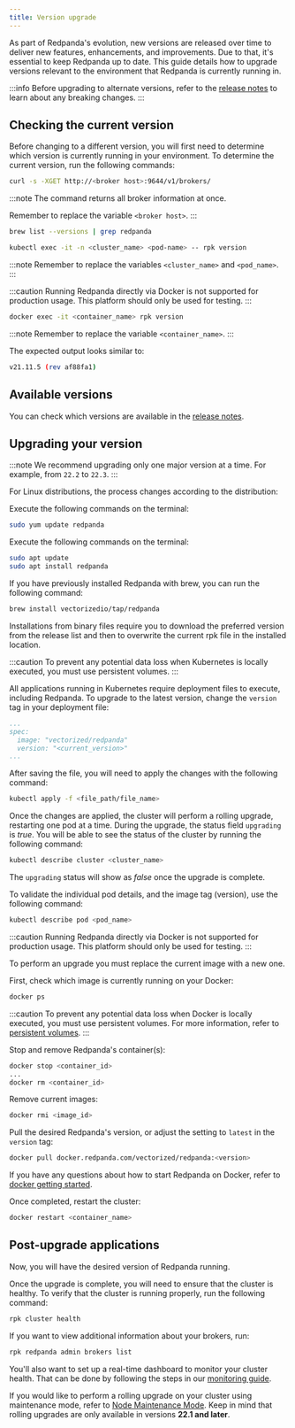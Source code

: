```yaml
---
title: Version upgrade
---
```


<head>
    <meta name="title" content="Version upgrade | Redpanda Docs"/>
    <meta name="description" content="As part of Redpanda's evolution, new versions are released over time to deliver new features, enhancements, and improvements."/>
</head>


As part of Redpanda's evolution, new versions are released over time to deliver new features, enhancements, and improvements.
Due to that, it's essential to keep Redpanda up to date. This guide details how to upgrade versions relevant to the environment that Redpanda is currently running in.

:::info
Before upgrading to alternate versions, refer to the [release notes](https://github.com/vectorizedio/redpanda/releases) to learn about any breaking changes.
:::

## Checking the current version

Before changing to a different version, you will first need to determine which version is currently running in your environment.
To determine the current version, run the following commands:

<Tabs>
<TabItem value="check-linux" label="Linux" default>

```bash
curl -s -XGET http://<broker host>:9644/v1/brokers/
```

:::note
The command returns all broker information at once.

Remember to replace the variable `<broker host>`.
:::

</TabItem>
<TabItem value="check-macos" label="MacOS" default>

```bash
brew list --versions | grep redpanda
```

</TabItem>

<TabItem value="check-kubernetes" label="Kubernetes" default>

```bash
kubectl exec -it -n <cluster_name> <pod-name> -- rpk version
```

:::note
Remember to replace the variables `<cluster_name>` and `<pod_name>`.
:::

</TabItem>

<TabItem value="check-docker" label="Docker" default>

:::caution
Running Redpanda directly via Docker is not supported for production usage. This platform should only be used for testing.
:::

```bash
docker exec -it <container_name> rpk version 
```

:::note
Remember to replace the variable `<container_name>`.
:::

</TabItem>

</Tabs>

The expected output looks similar to:

```bash
v21.11.5 (rev af88fa1)
```

## Available versions
You can check which versions are available in the [release notes](https://github.com/redpanda-data/redpanda/releases).

## Upgrading your version

:::note
We recommend upgrading only one major version at a time. For example, from `22.2` to `22.3`.
:::

<Tabs>
<TabItem value="upgrade-linux" label="Linux" default>

For Linux distributions, the process changes according to the distribution:

<Tabs>
<TabItem value="fedora-redhat" label="Fedora/RedHat" default>

Execute the following commands on the terminal:
```bash
sudo yum update redpanda
```

</TabItem>
<TabItem value="debian-ubuntu" label="Debian/Ubuntu">

Execute the following commands on the terminal:
```bash
sudo apt update
sudo apt install redpanda
```

</TabItem>
</Tabs>


</TabItem>
<TabItem value="upgrade-macos" label="MacOS" default>

If you have previously installed Redpanda with brew, you can run the following command:

```bash
brew install vectorizedio/tap/redpanda
```

Installations from binary files require you to download the preferred version from the release list and then to overwrite the current rpk file in the installed location.

</TabItem>

<TabItem value="upgrade-kubernetes" label="Kubernetes" default>

:::caution
To prevent any potential data loss when Kubernetes is locally executed, you must use persistent volumes.
:::

All applications running in Kubernetes require deployment files to execute, including Redpanda.
To upgrade to the latest version, change the `version` tag in your deployment file:

```yaml
...
spec:
  image: "vectorized/redpanda"
  version: "<current_version>"
...
```

After saving the file, you will need to apply the changes with the following command:

```bash
kubectl apply -f <file_path/file_name>
```

Once the changes are applied, the cluster will perform a rolling upgrade, restarting one pod at a time. During the upgrade, the status field `upgrading` is _true_. You will be able to see the status of the cluster by running the following command:

```bash
kubectl describe cluster <cluster_name>
```

The `upgrading` status will show as _false_ once the upgrade is complete.

To validate the individual pod details, and the image tag (version), use the following command:

```bash
kubectl describe pod <pod_name>
```

</TabItem>

<TabItem value="upgrade-docker" label="Docker" default>

:::caution
Running Redpanda directly via Docker is not supported for production usage. This platform should only be used for testing.
:::

To perform an upgrade you must replace the current image with a new one.

First, check which image is currently running on your Docker:

```bash
docker ps
```

:::caution
To prevent any potential data loss when Docker is locally executed, you must use persistent volumes. For more information, refer to [persistent volumes](../../quickstart/quick-start-docker#create-network-and-persistent-volumes).
:::

Stop and remove Redpanda's container(s):

```bash
docker stop <container_id>
...
docker rm <container_id>
```

Remove current images:

```bash
docker rmi <image_id>
```

Pull the desired Redpanda's version, or adjust the setting to `latest` in the `version` tag:

```bash
docker pull docker.redpanda.com/vectorized/redpanda:<version>
```

If you have any questions about how to start Redpanda on Docker, refer to [docker getting started](../../quickstart/quick-start-docker).

Once completed, restart the cluster:

```bash
docker restart <container_name>
```

</TabItem>

</Tabs>

## Post-upgrade applications

Now, you will have the desired version of Redpanda running.

Once the upgrade is complete, you will need to ensure that the cluster is healthy.
To verify that the cluster is running properly, run the following command:

```bash
rpk cluster health
```

If you want to view additional information about your brokers, run:

```bash
rpk redpanda admin brokers list
```

You'll also want to set up a real-time dashboard to monitor your cluster health. That can be  done by following the steps in our [monitoring guide](../../cluster-administration/monitoring).

If you would like to perform a rolling upgrade on your cluster using maintenance mode, refer to [Node Maintenance Mode](../../cluster-administration/node-management). Keep in mind that rolling upgrades are only available in versions **22.1 and later**.